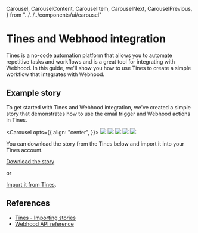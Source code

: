   Carousel,
  CarouselContent,
  CarouselItem,
  CarouselNext,
  CarouselPrevious,
} from "../../../components/ui/carousel"


# Tines and Webhood integration

Tines is a no-code automation platform that allows you to automate repetitive tasks and workflows and is a great tool for integrating with Webhood. In this guide, we'll show you how to use Tines to create a simple workflow that integrates with Webhood.


## Example story

To get started with Tines and Webhood integration, we've created a simple story that demonstrates how to use the email trigger and Webhood actions in Tines.

<Carousel 
  opts={{
    align: "center",
  }}>
  <CarouselContent>
    <CarouselItem>
        <Image priority src="/tines/story/storyboard.png" width={2925/4} height={2177/4}/>
    </CarouselItem>
    <CarouselItem>
        <Image src="/tines/story/1-received.png" width={1204} height={612}/>
    </CarouselItem>
    <CarouselItem>
        <Image src="/tines/story/2-sent.png" width={1726} height={920} />
    </CarouselItem>
    <CarouselItem>
        <Image src="/tines/story/3-results-mail.png" width={1356} height={992} />
    </CarouselItem>
    <CarouselItem>
        <Image src="/tines/story/4-results-webhood.png" width={1984} height={1384} />
    </CarouselItem>
  </CarouselContent>
  <CarouselPrevious />
  <CarouselNext />
</Carousel>

You can download the story from the Tines below and import it into your Tines account.

[Download the story](/tines/story/webhood.json)

or 

[Import it from Tines](https://www.tines.com/library/stories/1231111/scan-suspicious-links-in-emails-with-webhood).

## References

- [Tines - Importing stories](https://www.tines.com/docs/stories/importing-and-exporting#importing-stories)
- [Webhood API reference](/docs/reference/api)